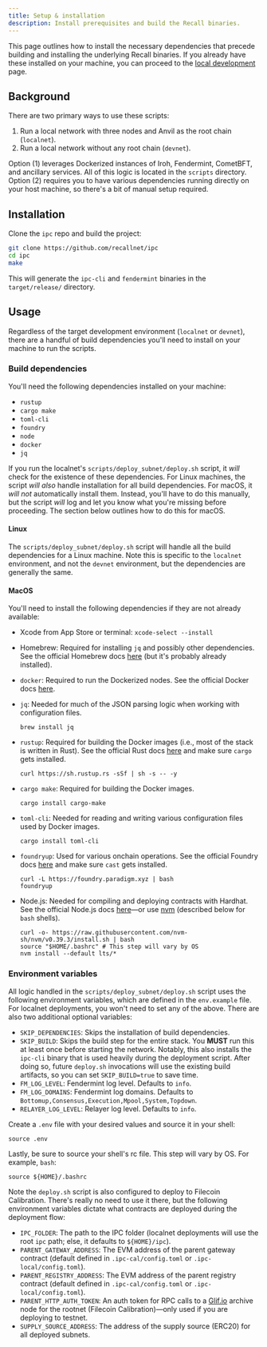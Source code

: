 ```yaml
---
title: Setup & installation
description: Install prerequisites and build the Recall binaries.
---
```



This page outlines how to install the necessary dependencies that precede building and installing
the underlying Recall binaries. If you already have these installed on your machine, you can proceed
to the [local development](/operators/local) page.

## Background

There are two primary ways to use these scripts:

1. Run a local network with three nodes and Anvil as the root chain (`localnet`).
2. Run a local network without any root chain (`devnet`).

Option (1) leverages Dockerized instances of Iroh, Fendermint, CometBFT, and ancillary services. All
of this logic is located in the `scripts` directory. Option (2) requires you to have various
dependencies running directly on your host machine, so there's a bit of manual setup required.

## Installation

Clone the `ipc` repo and build the project:

```sh
git clone https://github.com/recallnet/ipc
cd ipc
make
```

This will generate the `ipc-cli` and `fendermint` binaries in the `target/release/` directory.

## Usage

Regardless of the target development environment (`localnet` or `devnet`), there are a handful of
build dependencies you'll need to install on your machine to run the scripts.

### Build dependencies

You'll need the following dependencies installed on your machine:

- `rustup`
- `cargo make`
- `toml-cli`
- `foundry`
- `node`
- `docker`
- `jq`

If you run the localnet's `scripts/deploy_subnet/deploy.sh` script, it _will_ check for the
existence of these dependencies. For Linux machines, the script _will also_ handle installation for
all build dependencies. For macOS, it _will not_ automatically install them. Instead, you'll have to
do this manually, but the script _will_ log and let you know what you're missing before proceeding.
The section below outlines how to do this for macOS.

#### Linux

The `scripts/deploy_subnet/deploy.sh` script will handle all the build dependencies for a Linux
machine. Note this is specific to the `localnet` environment, and not the `devnet` environment, but
the dependencies are generally the same.

#### MacOS

You'll need to install the following dependencies if they are not already available:

- Xcode from App Store or terminal: `xcode-select --install`
- Homebrew: Required for installing `jq` and possibly other dependencies. See the official Homebrew
  docs [here](https://brew.sh/) (but it's probably already installed).
- `docker`: Required to run the Dockerized nodes. See the official Docker docs
  [here](https://docs.docker.com/desktop/install/mac-install).
- `jq`: Needed for much of the JSON parsing logic when working with configuration files.

  ```shell
  brew install jq
  ```

- `rustup`: Required for building the Docker images (i.e., most of the stack is written in Rust).
  See the official Rust docs [here](https://www.rust-lang.org/tools/install) and make sure `cargo`
  gets installed.

  ```shell
  curl https://sh.rustup.rs -sSf | sh -s -- -y
  ```

- `cargo make`: Required for building the Docker images.

  ```shell
  cargo install cargo-make
  ```

- `toml-cli`: Needed for reading and writing various configuration files used by Docker images.

  ```shell
  cargo install toml-cli
  ```

- `foundryup`: Used for various onchain operations. See the official Foundry docs
  [here](https://book.getfoundry.sh/getting-started/installation) and make sure `cast` gets
  installed.

  ```shell
  curl -L https://foundry.paradigm.xyz | bash
  foundryup
  ```

- Node.js: Needed for compiling and deploying contracts with Hardhat. See the official Node.js docs
  [here](https://nodejs.org/en/download)—or use [nvm](https://github.com/nvm-sh/nvm) (described
  below for `bash` shells).

  ```shell
  curl -o- https://raw.githubusercontent.com/nvm-sh/nvm/v0.39.3/install.sh | bash
  source "$HOME/.bashrc" # This step will vary by OS
  nvm install --default lts/*
  ```

### Environment variables

All logic handled in the `scripts/deploy_subnet/deploy.sh` script uses the following environment
variables, which are defined in the `env.example` file. For localnet deployments, you won't need to
set any of the above. There are also two additional optional variables:

- `SKIP_DEPENDENCIES`: Skips the installation of build dependencies.
- `SKIP_BUILD`: Skips the build step for the entire stack. You **MUST** run this at least once
  before starting the network. Notably, this also installs the `ipc-cli` binary that is used heavily
  during the deployment script. After doing so, future `deploy.sh` invocations will use the existing
  build artifacts, so you can set `SKIP_BUILD=true` to save time.
- `FM_LOG_LEVEL`: Fendermint log level. Defaults to `info`.
- `FM_LOG_DOMAINS`: Fendermint log domains. Defaults to
  `Bottomup,Consensus,Execution,Mpool,System,Topdown`.
- `RELAYER_LOG_LEVEL`: Relayer log level. Defaults to `info`.

Create a `.env` file with your desired values and source it in your shell:

```shell
source .env
```

Lastly, be sure to source your shell's rc file. This step will vary by OS. For example, `bash`:

```shell
source ${HOME}/.bashrc
```

Note the `deploy.sh` script is also configured to deploy to Filecoin Calibration. There's really no
need to use it there, but the following environment variables dictate what contracts are deployed
during the deployment flow:

- `IPC_FOLDER`: The path to the IPC folder (localnet deployments will use the root `ipc` path; else,
  it defaults to `${HOME}/ipc`).
- `PARENT_GATEWAY_ADDRESS`: The EVM address of the parent gateway contract (default defined in
  `.ipc-cal/config.toml` or `.ipc-local/config.toml`).
- `PARENT_REGISTRY_ADDRESS`: The EVM address of the parent registry contract (default defined in
  `.ipc-cal/config.toml` or `.ipc-local/config.toml`).
- `PARENT_HTTP_AUTH_TOKEN`: An auth token for RPC calls to a [Glif.io](https://api.node.glif.io/)
  archive node for the rootnet (Filecoin Calibration)—only used if you are deploying to testnet.
- `SUPPLY_SOURCE_ADDRESS`: The address of the supply source (ERC20) for all deployed subnets.
